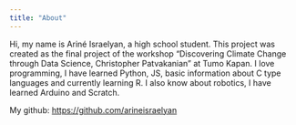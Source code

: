 ```yaml
---
title: "About"
---
```


Hi, my name is Ariné Israelyan, a high school student. This project was created as the final project of the workshop “Discovering Climate Change through Data Science, Christopher Patvakanian” at Tumo Kapan. I love programming, I have learned Python, JS, basic information about C type languages and currently learning R. I also know about robotics, I have learned Arduino and Scratch.

My github: [https://github.com/arineisraelyan](https://github.com/arineisraelyan)
